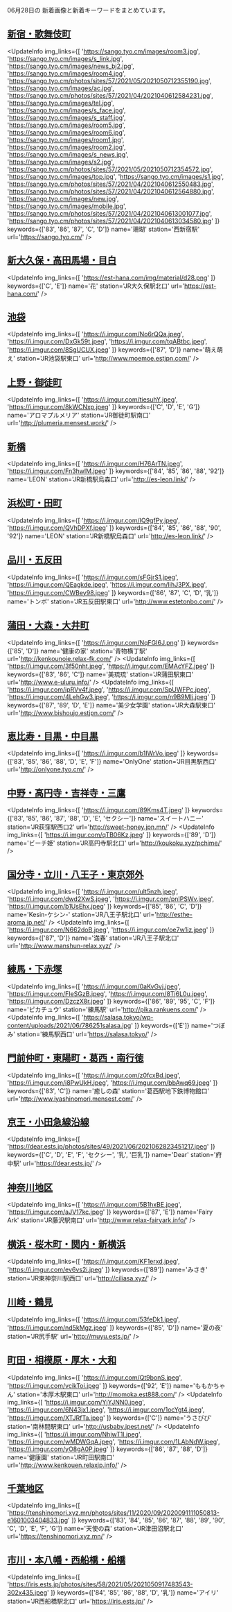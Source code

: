 

06月28日の
新着画像と新着キーワードをまとめています。

<DmmAffiliateIns />

## [新宿・歌舞伎町](/busty/0010)
<UpdateInfo
    img_links={[
    'https://sango.tyo.cm/images/room3.jpg',
    'https://sango.tyo.cm/images/s_link.jpg',
    'https://sango.tyo.cm/images/news_bj2.jpg',
    'https://sango.tyo.cm/images/room4.jpg',
    'https://sango.tyo.cm/photos/sites/57/2021/05/2021050712355190.jpg',
    'https://sango.tyo.cm/images/ac.jpg',
    'https://sango.tyo.cm/photos/sites/57/2021/04/2021040612584231.jpg',
    'https://sango.tyo.cm/images/tel.jpg',
    'https://sango.tyo.cm/images/s_face.jpg',
    'https://sango.tyo.cm/images/s_staff.jpg',
    'https://sango.tyo.cm/images/room5.jpg',
    'https://sango.tyo.cm/images/room6.jpg',
    'https://sango.tyo.cm/images/room1.jpg',
    'https://sango.tyo.cm/images/room2.jpg',
    'https://sango.tyo.cm/images/s_news.jpg',
    'https://sango.tyo.cm/images/s2.jpg',
    'https://sango.tyo.cm/photos/sites/57/2021/05/2021050712354572.jpg',
    'https://sango.tyo.cm/images/top.jpg',
    'https://sango.tyo.cm/images/s1.jpg',
    'https://sango.tyo.cm/photos/sites/57/2021/04/2021040612550483.jpg',
    'https://sango.tyo.cm/photos/sites/57/2021/04/2021040612564880.jpg',
    'https://sango.tyo.cm/images/new.jpg',
    'https://sango.tyo.cm/images/mobile.jpg',
    'https://sango.tyo.cm/photos/sites/57/2021/04/2021040613001077.jpg',
    'https://sango.tyo.cm/photos/sites/57/2021/04/2021040613034580.jpg'
    ]}
    keywords={['83', '86', '87', 'C', 'D']}
    name='珊瑚'
    station='西新宿駅'
    url='https://sango.tyo.cm/'
/>
<DmmAffiliateIns />

## [新大久保・高田馬場・目白](/busty/0020)
<UpdateInfo
    img_links={[
    'https://est-hana.com/img/material/d28.png'
    ]}
    keywords={['C', 'E']}
    name='花'
    station='JR大久保駅北口'
    url='https://est-hana.com/'
/>
<DmmAffiliateIns />

## [池袋](/busty/0030)
<UpdateInfo
    img_links={[
    'https://i.imgur.com/No6rQQa.jpeg',
    'https://i.imgur.com/DxGk59t.jpeg',
    'https://i.imgur.com/tqABtbc.jpeg',
    'https://i.imgur.com/8SgUCUX.jpeg'
    ]}
    keywords={['87', 'D']}
    name='萌え萌え'
    station='JR池袋駅東口'
    url='http://www.moemoe.estjpn.com/'
/>
<DmmAffiliateIns />

## [上野・御徒町](/busty/0070)
<UpdateInfo
    img_links={[
    'https://i.imgur.com/tiesuhY.jpeg',
    'https://i.imgur.com/8kWCNxp.jpeg'
    ]}
    keywords={['C', 'D', 'E', 'G']}
    name='アロマプルメリア'
    station='JR御徒町駅南口'
    url='http://plumeria.mensest.work/'
/>
<DmmAffiliateIns />

## [新橋](/busty/0100)
<UpdateInfo
    img_links={[
    'https://i.imgur.com/H76ArTN.jpeg',
    'https://i.imgur.com/Fn3hwlM.jpeg'
    ]}
    keywords={['84', '85', '86', '88', '92']}
    name='LEON'
    station='JR新橋駅烏森口'
    url='http://es-leon.link/'
/>
<DmmAffiliateIns />

## [浜松町・田町](/busty/0110)
<UpdateInfo
    img_links={[
    'https://i.imgur.com/IQ9gfPy.jpeg',
    'https://i.imgur.com/QVhDPXf.jpeg'
    ]}
    keywords={['84', '85', '86', '88', '90', '92']}
    name='LEON'
    station='JR新橋駅烏森口'
    url='http://es-leon.link/'
/>
<DmmAffiliateIns />

## [品川・五反田](/busty/0120)
<UpdateInfo
    img_links={[
    'https://i.imgur.com/sFGjrS1.jpeg',
    'https://i.imgur.com/QEagkde.jpeg',
    'https://i.imgur.com/IihJ3PX.jpeg',
    'https://i.imgur.com/CWBey98.jpeg'
    ]}
    keywords={['86', '87', 'C', 'D', '乳']}
    name='トンボ'
    station='JR五反田駅東口'
    url='http://www.estetonbo.com/'
/>
<DmmAffiliateIns />

## [蒲田・大森・大井町](/busty/0121)
<UpdateInfo
    img_links={[
    'https://i.imgur.com/NqFGI6J.png'
    ]}
    keywords={['85', 'D']}
    name='健康の家'
    station='青物横丁駅'
    url='http://kenkounoie.relax-fk.com/'
/>
<UpdateInfo
    img_links={[
    'https://i.imgur.com/3f50nht.jpeg',
    'https://i.imgur.com/EMAcYFZ.jpeg'
    ]}
    keywords={['83', '86', 'C']}
    name='美琉琉'
    station='JR蒲田駅東口'
    url='http://www.e-uluru.info/'
/>
<UpdateInfo
    img_links={[
    'https://i.imgur.com/ipRVv4f.jpeg',
    'https://i.imgur.com/SpUWFPc.jpeg',
    'https://i.imgur.com/4LehGw3.jpeg',
    'https://i.imgur.com/n9B9MIj.jpeg'
    ]}
    keywords={['87', '89', 'D', 'E']}
    name='美少女学園'
    station='JR大森駅東口'
    url='http://www.bishoujo.estjpn.com/'
/>
<DmmAffiliateIns />

## [恵比寿・目黒・中目黒](/busty/0130)
<UpdateInfo
    img_links={[
    'https://i.imgur.com/b1IWrVo.jpeg'
    ]}
    keywords={['83', '85', '86', '88', 'D', 'E', 'F']}
    name='OnlyOne'
    station='JR目黒駅西口'
    url='http://onlyone.tyo.cm/'
/>
<DmmAffiliateIns />

## [中野・高円寺・吉祥寺・三鷹](/busty/0180)
<UpdateInfo
    img_links={[
    'https://i.imgur.com/89Kms4T.jpeg'
    ]}
    keywords={['83', '85', '86', '87', '88', 'D', 'E', 'セクシー']}
    name='スイートハニー'
    station='JR荻窪駅西口2'
    url='http://sweet-honey.jpn.mn/'
/>
<UpdateInfo
    img_links={[
    'https://i.imgur.com/qTB06Kz.jpeg'
    ]}
    keywords={['89', 'D']}
    name='ビーチ姫'
    station='JR高円寺駅北口'
    url='http://koukoku.xyz/pchime/'
/>
<DmmAffiliateIns />

## [国分寺・立川・八王子・東京郊外](/busty/0200)
<UpdateInfo
    img_links={[
    'https://i.imgur.com/ult5nzh.jpeg',
    'https://i.imgur.com/dwd2XwS.jpeg',
    'https://i.imgur.com/pnIPSWv.jpeg',
    'https://i.imgur.com/b1UsEhx.jpeg'
    ]}
    keywords={['85', '86', 'C', 'D']}
    name='Kesin-ケシン-'
    station='JR八王子駅北口'
    url='http://esthe-aroma.jp.net/'
/>
<UpdateInfo
    img_links={[
    'https://i.imgur.com/N662doB.jpeg',
    'https://i.imgur.com/oe7w1iz.jpeg'
    ]}
    keywords={['87', 'D']}
    name='満春'
    station='JR八王子駅北口'
    url='http://www.manshun-relax.xyz/'
/>
<DmmAffiliateIns />

## [練馬・下赤塚](/busty/0220)
<UpdateInfo
    img_links={[
    'https://i.imgur.com/0aKvGvj.jpeg',
    'https://i.imgur.com/FIeSGzB.jpeg',
    'https://i.imgur.com/8Tj6L0u.jpeg',
    'https://i.imgur.com/DzczX8r.jpeg'
    ]}
    keywords={['86', '89', '95', 'C', 'F']}
    name='ピカチュウ'
    station='練馬駅'
    url='http://pika.rankuens.com/'
/>
<UpdateInfo
    img_links={[
    'https://salasa.tokyo/wp-content/uploads/2021/06/786251salasa.jpg'
    ]}
    keywords={['E']}
    name='つぼみ'
    station='練馬駅西口'
    url='https://salasa.tokyo/'
/>
<DmmAffiliateIns />

## [門前仲町・東陽町・葛西・南行徳](/busty/0240)
<UpdateInfo
    img_links={[
    'https://i.imgur.com/z0fcxBd.jpeg',
    'https://i.imgur.com/i8PwUkH.jpeg',
    'https://i.imgur.com/bbAwq69.jpeg'
    ]}
    keywords={['83', 'C']}
    name='癒しの森'
    station='葛西駅地下鉄博物館口'
    url='http://www.iyashinomori.mensest.com/'
/>
<DmmAffiliateIns />

## [京王・小田急線沿線](/busty/0260)
<UpdateInfo
    img_links={[
    'https://dear.ests.jp/photos/sites/49/2021/06/2021062823451217.jpeg'
    ]}
    keywords={['C', 'D', 'E', 'F', 'セクシー', '乳', '巨乳']}
    name='Dear'
    station='府中駅'
    url='https://dear.ests.jp/'
/>
<DmmAffiliateIns />

## [神奈川地区](/busty/0300)
<UpdateInfo
    img_links={[
    'https://i.imgur.com/5B1hxBE.jpeg',
    'https://i.imgur.com/aJV17kc.jpeg'
    ]}
    keywords={['87', 'E']}
    name='Fairy Ark'
    station='JR藤沢駅南口'
    url='http://www.relax-fairyark.info/'
/>
<DmmAffiliateIns />

## [横浜・桜木町・関内・新横浜](/busty/0310)
<UpdateInfo
    img_links={[
    'https://i.imgur.com/KF1erxd.jpeg',
    'https://i.imgur.com/ev6vs2i.jpeg'
    ]}
    keywords={['89']}
    name='みさき'
    station='JR東神奈川駅西口'
    url='http://ciliasa.xyz/'
/>
<DmmAffiliateIns />

## [川崎・鶴見](/busty/0320)
<UpdateInfo
    img_links={[
    'https://i.imgur.com/53feDk1.jpeg',
    'https://i.imgur.com/nd5kMgz.jpeg'
    ]}
    keywords={['85', 'D']}
    name='夏の夜'
    station='JR尻手駅'
    url='http://muyu.ests.jp/'
/>
<DmmAffiliateIns />

## [町田・相模原・厚木・大和](/busty/0330)
<UpdateInfo
    img_links={[
    'https://i.imgur.com/Qt9bonS.jpeg',
    'https://i.imgur.com/vcikToi.jpeg'
    ]}
    keywords={['92', 'E']}
    name='ももかちゃん'
    station='本厚木駅東口'
    url='http://momoka.est888.com/'
/>
<UpdateInfo
    img_links={[
    'https://i.imgur.com/YjYJNN0.jpeg',
    'https://i.imgur.com/6N43jx1.jpeg',
    'https://i.imgur.com/1ocYgt4.jpeg',
    'https://i.imgur.com/XTJRfTa.jpeg'
    ]}
    keywords={['C']}
    name='うさびび'
    station='南林間駅東口'
    url='http://usbaby.jpest.net/'
/>
<UpdateInfo
    img_links={[
    'https://i.imgur.com/NhjwT1l.jpeg',
    'https://i.imgur.com/wMDWGqA.jpeg',
    'https://i.imgur.com/1LAbNdW.jpeg',
    'https://i.imgur.com/yO8gA0P.jpeg'
    ]}
    keywords={['86', '87', '88', 'D']}
    name='健康園'
    station='JR町田駅南口'
    url='http://www.kenkouen.relaxjp.info/'
/>
<DmmAffiliateIns />

## [千葉地区](/busty/0500)
<UpdateInfo
    img_links={[
    'https://tenshinomori.xyz.mn/photos/sites/11/2020/09/2020091111050813-e1601003404833.jpg'
    ]}
    keywords={['83', '84', '85', '86', '87', '88', '89', '90', 'C', 'D', 'E', 'F', 'G']}
    name='天使の森'
    station='JR津田沼駅北口'
    url='https://tenshinomori.xyz.mn/'
/>
<DmmAffiliateIns />

## [市川・本八幡・西船橋・船橋](/busty/0510)
<UpdateInfo
    img_links={[
    'https://iris.ests.jp/photos/sites/58/2021/05/2021050917483543-302x435.jpeg'
    ]}
    keywords={['84', '85', '86', '88', 'D', '乳']}
    name='アイリ'
    station='JR西船橋駅北口'
    url='https://iris.ests.jp/'
/>
<DmmAffiliateIns />

<DmmAffiliateScript />
